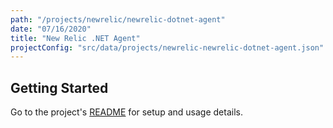 ```yaml
---
path: "/projects/newrelic/newrelic-dotnet-agent"
date: "07/16/2020"
title: "New Relic .NET Agent"
projectConfig: "src/data/projects/newrelic-newrelic-dotnet-agent.json"
---
```


## Getting Started

Go to the project's [README](https://github.com/newrelic/newrelic-dotnet-agent#readme) for setup and usage details.
